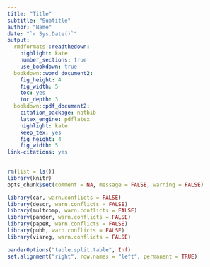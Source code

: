 ```yaml
---
title: "Title"
subtitle: "Subtitle"
author: "Name"
date: "`r Sys.Date()`"
output:
  rmdformats::readthedown:
    highlight: kate
    number_sections: true
    use_bookdown: true
  bookdown::word_document2:
    fig_height: 4
    fig_width: 5
    toc: yes
    toc_depth: 3
  bookdown::pdf_document2:
    citation_package: natbib
    latex_engine: pdflatex
    highlight: kate
    keep_tex: yes
    fig_height: 4
    fig_width: 5
link-citations: yes
---
```


```r
rm(list = ls())
library(knitr)
opts_chunk$set(comment = NA, message = FALSE, warning = FALSE)
```

```r
library(car, warn.conflicts = FALSE)
library(descr, warn.conflicts = FALSE)
library(multcomp, warn.conflicts = FALSE)
library(pander, warn.conflicts = FALSE)
library(papeR, warn.conflicts = FALSE)
library(pubh, warn.conflicts = FALSE)
library(visreg, warn.conflicts = FALSE)

panderOptions("table.split.table", Inf)
set.alignment("right", row.names = "left", permanent = TRUE)
```

